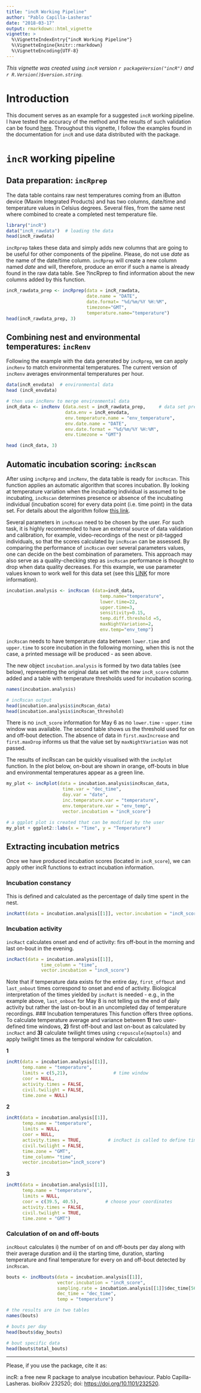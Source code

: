 ```yaml
---
title: "incR Working Pipeline"
author: "Pablo Capilla-Lasheras"
date: "2018-03-17"
output: rmarkdown::html_vignette
vignette: >
  %\VignetteIndexEntry{"incR Working Pipeline"}
  %\VignetteEngine{knitr::rmarkdown}
  %\VignetteEncoding{UTF-8}
---
```


*This vignette was created using `incR` version `r packageVersion("incR")` and 
`r R.Version()$version.string`.*


# Introduction
This document serves as an example for a suggested `incR` working pipeline. I have tested the
accuracy of the method and the results of such validation can be found [here](https://www.biorxiv.org/content/early/2017/12/12/232520). Throughout this vignette, I follow the examples found in the documentation for `incR` and use data distributed with the package.


# `incR` working pipeline

## Data preparation: `incRprep`
The data table contains raw nest temperatures coming from an iButton device (Maxim Integrated Products) and has two 
columns, date/time and temperature values in Celsius degrees. Several files, from the same nest
where combined to create a completed nest temperature file.
```r
library("incR")
data("incR_rawdata")  # loading the data
head(incR_rawdata)
```
`incRprep` takes these data and simply adds new columns that are going to be useful for
other components of the pipeline. Please, do not use *date* as the name of the date/time 
column. `incRprep` will create a new column named *date* and will, therefore, produce an
error if such a name is already found in the raw data table. See ?incRprep to find information 
about the new columns added by this function.
```r
incR_rawdata_prep <- incRprep(data = incR_rawdata,
                              date.name = "DATE",
                              date.format= "%d/%m/%Y %H:%M",
                              timezone="GMT",
                              temperature.name="temperature")
head(incR_rawdata_prep, 3)
```

## Combining nest and environmental temperatures: `incRenv`
Following the example with the data generated by `incRprep`, we can apply `incRenv` to
match environmental temperatures. The current version of `incRenv` averages environmental
temperatures per hour.
```r
data(incR_envdata)  # environmental data
head (incR_envdata)

# then use incRenv to merge environmental data
incR_data <- incRenv (data.nest = incR_rawdata_prep,     # data set prepared by incRprep
                      data.env = incR_envdata, 
                      env.temperature.name = "env_temperature", 
                      env.date.name = "DATE", 
                      env.date.format = "%d/%m/%Y %H:%M", 
                      env.timezone = "GMT")

head (incR_data, 3)
```
 
## Automatic incubation scoring: `incRscan`
After using `incRprep` and `incRenv`, the data table is ready for `incRscan`. This function
applies an automatic algorithm that scores incubation. By looking at temperature variation
when the incubating individual is assumed to be incubating, `incRscan` determines presence
or absence of the incubating individual (incubation score) for every data point (i.e. time point) in the data set. For details about the algorithm follow 
[this link](https://www.biorxiv.org/content/early/2017/12/12/232520).


Several parameters in `incRscan` need to be chosen by the user. For such task, it is
highly recommended to have an external source of data validation and calibration, 
for example, video-recordings of the nest or pit-tagged individuals, so that the 
scores calculated by `incRscan` can be assessed. By comparing the performance of `incRscan` 
over several parameters values, one can decide on the best combination of parameters. 
This approach may also serve as a quality-checking step as `incRscan` performance is thought
to drop when data quality decreases. For this example, we use parameter values known to work well
for this data set (see this [LINK](https://www.biorxiv.org/content/early/2017/12/12/232520)
for more information).
```r
incubation.analysis <- incRscan (data=incR_data, 
                                   temp.name="temperature",
                                   lower.time=22,
                                   upper.time=3,
                                   sensitivity=0.15,
                                   temp.diff.threshold =5,
                                   maxNightVariation=2,
                                   env.temp="env_temp")
```
`incRscan` needs to have temperature data between `lower.time` and `upper.time` to score
incubation in the following morning, when this is not the case, a printed message 
will be produced - as seen above.


The new object `incubation.analysis` is formed by two data tables (see below), 
representing the original data set with the new `incR_score` column added and a table 
with temperature thresholds used for incubation scoring.
```r
names(incubation.analysis)

# incRscan output
head(incubation.analysis$incRscan_data)
head(incubation.analysis$incRscan_threshold)
```
There is no `incR_score` information for May 6 as no `lower.time` - `upper.time` window was 
available. The second table shows us the threshold used for on and off-bout detection. 
The absence of data in `first.maxIncrease` and `first.maxDrop` informs us that the
value set by `maxNightVariation` was not passed. 

The results of incRscan can be quickly visualised with the `incRplot` function. In the plot below, 
on-bout are shown in orange, off-bouts in blue and environmental temperatures appear as a 
green line.
```r
my_plot <- incRplot(data = incubation.analysis$incRscan_data,
                     time.var = "dec_time", 
                     day.var = "date", 
                     inc.temperature.var = "temperature", 
                     env.temperature.var = "env_temp",
                     vector.incubation = "incR_score")

# a ggplot plot is created that can be modified by the user
my_plot + ggplot2::labs(x = "Time", y = "Temperature")
```
## Extracting incubation metrics
Once we have produced incubation scores (located in `incR_score`), we can apply other 
incR functions to extract incubation information.


### Incubation constancy
This is defined and calculated as the percentage of daily time spent in the nest.
```r
incRatt(data = incubation.analysis[[1]], vector.incubation = "incR_score")
```
### Incubation activity
`incRact` calculates onset and end of activity: firs off-bout in the morning and last on-bout in the evening.
```r
incRact(data = incubation.analysis[[1]],
             time_column = "time",
             vector.incubation = "incR_score")
```
Note that if temperature data exists for the entire day, `first_offbout` and `last_onbout`
times correspond to onset and end of activity. Biological interpretation of the times yielded 
by `incRatt` is needed - e.g., in the example above, `last_onbout` for May 8 is not
telling us the end of daily activity but rather the last on-bout in an uncompleted day of
temperature recordings.
### Incubation temperatures
This function offers three options. To calculate temperature average and variance between **1)**
two user-defined time windows, **2)** first off-bout and last on-bout as 
calculated by `incRact` and **3)** calculate twilight times using `crepuscule{maptools}`
and apply twilight times as the temporal window for calculation.

**1**
```r
incRt(data = incubation.analysis[[1]], 
      temp.name = "temperature", 
      limits = c(5,21),                 # time window
      coor = NULL, 
      activity.times = FALSE, 
      civil.twilight = FALSE, 
      time.zone = NULL)              
```
**2**
```r
incRt(data = incubation.analysis[[1]], 
      temp.name = "temperature", 
      limits = NULL,                 
      coor = NULL, 
      activity.times = TRUE,          # incRact is called to define time window
      civil.twilight = FALSE, 
      time.zone = "GMT",
      time_column= "time",
      vector.incubation="incR_score")              
```
**3**
```r
incRt(data = incubation.analysis[[1]], 
      temp.name = "temperature", 
      limits = NULL,                 
      coor = c(39.5, 40.5),          # choose your coordinates
      activity.times = FALSE, 
      civil.twilight = TRUE, 
      time.zone = "GMT")
```
### Calculation of on and off-bouts
`incRbout` calculates i) the number of on and off-bouts per day along with their 
average duration and ii) the starting time, duration, starting temperature and final temperature
for every on and off-bout detected by `incRscan`.
```r
bouts <- incRbouts(data = incubation.analysis[[1]], 
                   vector.incubation = "incR_score",
                   sampling.rate = incubation.analysis[[1]]$dec_time[56] - incubation.analysis[[1]]$dec_time[55],   # sampling interval
                   dec_time = "dec_time",
                   temp = "temperature")

# the results are in two tables
names(bouts)

# bouts per day
head(bouts$day_bouts)

# bout specific data
head(bouts$total_bouts)
```

*****

Please, if you use the package, cite it as: 

incR: a free new R package to analyse incubation behaviour.
Pablo Capilla-Lasheras.
bioRxiv 232520; doi: [https://doi.org/10.1101/232520](https://doi.org/10.1101/232520).
